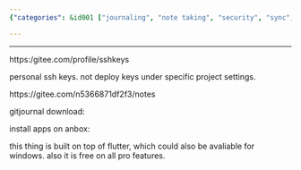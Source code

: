```yaml
---
{"categories": &id001 ["journaling", "note taking", "security", "sync", "system manage"], "category": "SSH keys", "date": "2022-01-10 19:21:38", "description": "This article explains how to set up personal SSH keys for Gitee, a code hosting platform. It also discusses a Gitee note repository and the availability of GitJournal download which can be installed using Anbox.", "tags": *id001, "title": "Setup Gitee Ssh Keys For Gitjournal"}

---
```


------

https:/gitee.com/profile/sshkeys

personal ssh keys. not deploy keys under specific project settings.

https://gitee.com/n5366871df2f3/notes

gitjournal download:

install apps on anbox:

this thing is built on top of  flutter,  which  could also be  avaliable for windows. also it is free on all pro  features.

